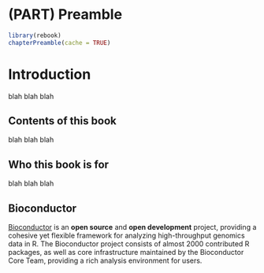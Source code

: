 # (PART) Preamble {-}

```r
library(rebook)
chapterPreamble(cache = TRUE)
```


# Introduction {#introduction}

blah blah blah


## Contents of this book

blah blah blah

## Who this book is for

blah blah blah


## Bioconductor

[Bioconductor](http://bioconductor.org/) is an **open source** and **open development** project, providing a cohesive yet flexible framework for analyzing high-throughput genomics data in R. The Bioconductor project consists of almost 2000 contributed R packages, as well as core infrastructure maintained by the Bioconductor Core Team, providing a rich analysis environment for users.
